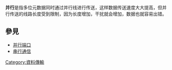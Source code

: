 {{noteTA
|G1=IT
|G2=Communication
}}
'''并行'''是指多位元数据同时通过并行线进行传送，这样数据传送速度大大提高，但并行传送的线路长度受到限制，因为长度增加，干扰就会增加，数据也就容易出错。

== 參見 ==
* [[并行端口|并行端口]]
* [[串行通信|串行通信]]

{{compu-stub}}
{{計算機連接埠}}

[[Category:資料傳輸|Category:資料傳輸]]